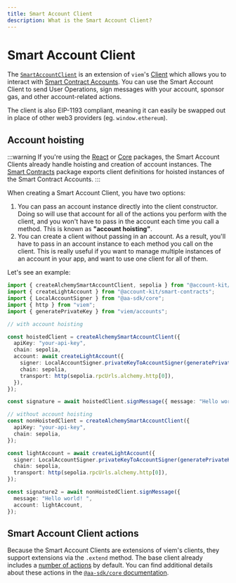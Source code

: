 ```yaml
---
title: Smart Account Client
description: What is the Smart Account Client?
---
```


# Smart Account Client

The [`SmartAccountClient`](#TODO/link-to-type) is an extension of `viem`'s [Client](https://viem.sh/docs/clients/custom#build-your-own-client) which allows you to interact
with [Smart Contract Accounts](/concepts/smart-contract-account). You can use the Smart Account Client to send User Operations, sign messages with your account, sponsor gas,
and other account-related actions.

The client is also EIP-1193 compliant, meaning it can easily be swapped out in place of other web3 providers (eg. `window.ethereum`).

## Account hoisting

:::warning
If you're using the [React](/react/overview) or [Core](/core/overview) packages, the Smart Account Clients already handle hoisting and creation of account instances.
The [Smart Contracts](/smart-contracts/overview) package exports client definitions for hoisted instances of the Smart Contract Accounts.
:::

When creating a Smart Account Client, you have two options:

1. You can pass an account instance directly into the client constructor. Doing so will use that account for all of the actions you perform with the client, and you won't have to
   pass in the account each time you call a method. This is known as **"account hoisting"**.
2. You can create a client without passing in an account. As a result, you'll have to pass in an account instance to each method you call on the client. This is really useful if you
   want to manage multiple instances of an account in your app, and want to use one client for all of them.

Let's see an example:

```ts twoslash
import { createAlchemySmartAccountClient, sepolia } from "@account-kit/infra";
import { createLightAccount } from "@account-kit/smart-contracts";
import { LocalAccountSigner } from "@aa-sdk/core";
import { http } from "viem";
import { generatePrivateKey } from "viem/accounts";

// with account hoisting

const hoistedClient = createAlchemySmartAccountClient({
  apiKey: "your-api-key",
  chain: sepolia,
  account: await createLightAccount({
    signer: LocalAccountSigner.privateKeyToAccountSigner(generatePrivateKey()),
    chain: sepolia,
    transport: http(sepolia.rpcUrls.alchemy.http[0]),
  }),
});

const signature = await hoistedClient.signMessage({ message: "Hello world! " });

// without account hoisting
const nonHoistedClient = createAlchemySmartAccountClient({
  apiKey: "your-api-key",
  chain: sepolia,
});

const lightAccount = await createLightAccount({
  signer: LocalAccountSigner.privateKeyToAccountSigner(generatePrivateKey()),
  chain: sepolia,
  transport: http(sepolia.rpcUrls.alchemy.http[0]),
});

const signature2 = await nonHoistedClient.signMessage({
  message: "Hello world! ",
  account: lightAccount,
});
```

## Smart Account Client actions

Because the Smart Account Clients are extensions of viem's clients, they support extensions via the `.extend` method. The base client already includes a [number of actions](https://github.com/alchemyplatform/aa-sdk/tree/v4.x.x/aa-sdk/core/src/actions/smartAccount) by default.
You can find additional details about these actions in the [`@aa-sdk/core` documentation](/reference/aa-sdk/core).
